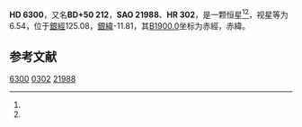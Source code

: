 {{Starbox begin
| name = HD 6300
}}
{{Starbox observe
| epoch = [[J2000.0|J2000.0]]
| constell = {{星座名待查}}<ref name=SIMBAD>{{cite web
 | url=http://simbad.u-strasbg.fr/simbad/sim-id?Ident=HR+302
 | title=Pulsating variable Star
 | publisher=Centre de Données astronomiques de Strasbourg
 | work=SIMBAD
 | accessdate=2012-07-13
 | archive-date=2016-03-17
 | archive-url=https://web.archive.org/web/20160317085205/http://simbad.u-strasbg.fr/simbad/sim-id?Ident=HR+302
 | dead-url=no
 }}</ref><ref name=DATA>{{cite web
 | url=http://vizier.u-strasbg.fr/viz-bin/VizieR-5?-out.add=.&-source=5050&-corr=PK=HR&-out.max=9999&HR=302
 | title=VizieR Detailed Page
 | accessdate=2012-07-13
 | archive-date=2016-03-04
 | archive-url=https://web.archive.org/web/20160304234845/http://vizier.u-strasbg.fr/viz-bin/VizieR-5?-out.add=.&-source=5050&-corr=PK=HR&-out.max=9999&HR=302
 | dead-url=no
 }}</ref>
| 星官 = 
| ra = {{RA|1|4|46.8}}<ref name=SIMBAD /><ref name=DATA />
| dec = {{DEC|+51|0|36}}<ref name=SIMBAD /><ref name=DATA />
| appmag_v = 6.54<ref name=SIMBAD /><ref name=DATA />
}}
{{Starbox character
| class = B3V<ref name=SIMBAD /><ref name=DATA />
| b-v = -0.08<ref name=SIMBAD /><ref name=DATA />
| u-b = -0.57<ref name=SIMBAD /><ref name=DATA />
| r-i = <ref name=SIMBAD /><ref name=DATA />
| variable = 
}}
{{Starbox astrometry
| radial_v = -0.57
| prop_mo_ra = -3
| parallax = 
| p_error = 
}}
{{Starbox catalog
| names =BD+50 212，[[SAO星表|SAO]] 21988，[[HD星表|HD]] 6300，[[HR星表|HR]] 302}}
{{Starbox reference |Simbad=HR+302}}
{{Starbox end}}

'''HD 6300'''，又名'''BD+50 212'''，'''SAO 21988'''、'''HR 302'''，是一颗恒星<ref name=SIMBAD /><ref name=DATA />，视星等为6.54，位于[[銀道座標系|銀經]]125.08，[[銀道座標系|銀緯]]-11.81，其[[B1900.0|B1900.0]]坐标为赤經{{RA|0|58|55.7}}，赤緯{{DEC|+50|-11.81|24}}。

== 参考文献 ==
{{reflist}}

{{star-stub}}

[[Category:HD和HDE天體|6300]]
[[Category:HR天體|0302]]
[[Category:SAO天體|21988]]